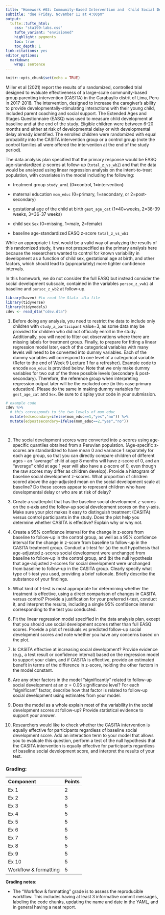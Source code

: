 ```yaml
---
title: "Homework #03: Community-Based Intervention and  Child Social Development"
subtitle: "due Friday, November 11 at 4:00pm"
output: 
  tufte::tufte_html:
    css: "sta199-labs.css"
    tufte_variant: "envisioned"
    highlight: pygments
    toc: true
    toc_depth: 1
link-citations: yes
editor_options: 
  markdown: 
    wrap: sentence
---
```


```r
knitr::opts_chunk$set(echo = TRUE)
```

Miller et al (2021) report the results of a randomized, controlled trial designed to evaluate effectiveness of a large-scale community-based group parenting intervention (CASITA) in the Carabayllo distrit of Lima, Peru in 2017-2018. The intervention, designed to increase the caregiver's ability to provide developmentally-stimulating interactions with their young child, included parent coaching and social support. The Extended Ages and Stages Questionnaire (EASQ) was used to measure child development at baseline and at the end of the study. Eligible children were between 6-20 months and either at risk of developmental delay or with developmental delay already identified. The enrolled children were randomized with equal probability into the CASITA intervention group or a control group (note the control families all were offered the intervention at the end of the study period). 

The data analysis plan specified that the primary response would be EASQ age-standardized z-scores at follow-up (`total_z_vs_wb2`) and that the data would be analyzed using linear regression analysis on the intent-to-treat population, with covariates in the model including the following:

- treatment group `study_arm1` (0=control, 1=intervention)

- maternal education `mom_educ` (0=primary, 1=secondary, or 2=post-secondary) 

- gestational age of the child at birth `gest_age_cat` (1=40+weeks, 2=38-39 weeks, 3=36-37 weeks)

- child sex `Sex` (0=missing, 1=male, 2=female) 

- baseline age-standardized EASQ z-score `total_z_vs_wb1`

While an appropriate t-test would be a valid way of analyzing the results of this randomized study, it was not prespecified as the primary analysis here because the researchers wanted to control for known variability in development as a function of child sex, gestational age at birth, and other factors, which should lead to (appropriately) more tighter confidence intervals.


In this homework, we do not consider the full EASQ but instead consider the social development subscale, contained in the variables `persoc_z_vwb1` at baseline and `persoc_z_wb2` at follow-up.

```r
library(haven) #to read the Stata .dta file
library(tidyverse)
library(tidymodels)
cdev <- read_dta("cdev.dta")
```


1. Before doing any analysis, you need to restrict the data to include only children with `study_a_participant` value=3, as some data may be provided for children who did not officially enroll in the study. Additionally, you will need to filter out observations where there are missing labels for treatment group. Finally, to prepare for fitting a linear regression model later, each of the categorical variables with many levels will need to be converted into dummy variables. Each of the dummy variables will correspond to one level of a categorical variable. (Refer to the end of Week 9 Lecture 1 for a refresher). Example code to encode `mom_educ` is provided below. Note that we only make dummy variables for two out of the three possible levels (secondary & post-secondary). Therefore, the reference group when interpreting regression output later will be the excluded one (in this case primary education). Please do the same in making dummy variables for `gest_age_cat` and `Sex`.  Be sure to display your code in your submission.

```r
# example code 
cdev %>%
  # this corresponds to the two levels of mom_educ
  mutate(edsecondary=ifelse(mom_educ==1,"yes","no")) %>%
  mutate(edpostsecondary=ifelse(mom_educ==2,"yes","no")) 
  
 
```


2. The social development scores were converted into z-scores using age-specific quantiles obtained from a Peruvian population. (Age-specific z-scores are standardized to have mean 0 and variance 1 separately for each age group, so that you can directly compare children of different ages -- an "average" child at age 8 months will have z-score of 0, and an "average" child at age 1 year will also have a z-score of 0, even though the raw scores may differ as children develop). Provide a histogram of baseline social development z-scores. What proportion of children scored above the age-adjusted mean on the social development scale at baseline? Do these scores appear to represent children who have developmental delay or who are at risk of delay?  

3. Create a scatterplot that has the baseline social development z-scores on the x-axis and the follow-up social development scores on the y-axis. Make sure your plot makes it easy to distinguish treatment (CASITA) versus control participants in the study.  Does the plot help you determine whether CASITA is effective?  Explain why or why not.



4. Create a 95% confidence interval for the change in z-score from baseline to follow-up in the control group, as well as a 95% confidence interval for the change in z-score from baseline to follow-up in the CASITA treatment group. Conduct a t-test for (a) the null hypothesis that age-adjusted z-scores social development were unchanged from baseline to follow-up in the control group, and (b) the null hypothesis that age-adjusted z-scores for social development were unchanged from baseline to follow-up in the CASITA group. Clearly specify what type of t-test you used, providing a brief rationale. Briefly describe the substance of your findings.


5. What kind of t-test is most appropriate for determining whether the treatment is effective, using a direct comparison of changes in CASITA versus control? Provide a justification for your preferred t-test, conduct it, and interpret the results, including a single 95% confidence interval corresponding to the test you conducted.

6. Fit the linear regression model specified in the data analysis plan, except that you should use social development scores rather than full EASQ scores.  Provide a plot of residuals vs predicted follow-up social development scores and note whether you have any concerns based on the plot.  


7. Is CASITA effective at increasing social development?  Provide evidence (e.g., a test result or confidence interval) based on the regression model to support your claim, and if CASITA is effective, provide an estimated benefit in terms of the difference in z-score, holding the other factors in the model constant.


8. Are any other factors in the model "significantly" related to follow-up social development at an $\alpha=0.05$ significance level?  For each "significant" factor, describe how that factor is related to follow-up social development using estimates from your model.


9. Does the model as a whole explain most of the variability in the social development scores at follow-up? Provide statistical evidence to support your answer.

10. Researchers would like to check whether the CASITA intervention is equally effective for participants regardless of baseline social development score. Add an interaction term to your model that allows you to evaluate this question, perform a test of the null hypothesis that the CASITA intervention is equally effective for participants regardless of baseline social development score, and interpret the results of your test.


### Grading:

| Component | Points |
|:----------|:-------|
| Ex 1      | 2     |
| Ex 2      | 3     |
| Ex 3      | 5     |
| Ex 4      | 5     |
| Ex 5      | 5     |
| Ex 6      | 5     |
| Ex 7      | 5     |
| Ex 8      | 5     |
| Ex 9      | 5     |
| Ex 10     | 5     |
| Workflow & formatting   | 5      |

**Grading notes**:

-   The "Workflow & formatting" grade is to assess the reproducible workflow. This includes having at least 3 informative commit messages, labeling the code chunks, updating the name and date in the YAML, and in general having a neat report.
